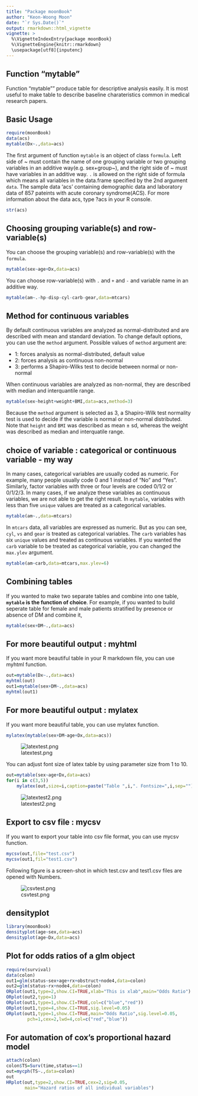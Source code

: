 ```yaml
---
title: "Package moonBook"
author: "Keon-Woong Moon"
date: "`r Sys.Date()`"
output: rmarkdown::html_vignette
vignette: >
  %\VignetteIndexEntry{package moonBook}
  %\VignetteEngine{knitr::rmarkdown}
  \usepackage[utf8]{inputenc}
---
```



## Function "mytable"

Function "mytable"" produce table for descriptive analysis easily. It is most useful to make table to describe baseline charateristics common in medical research papers. 

## Basic Usage

```r
require(moonBook)
data(acs)
mytable(Dx~.,data=acs)
```

The first argument of function `mytable` is an object of class `formula`. Left side of ~ must contain the name of one grouping variable or two grouping variables in an additive way(e.g. sex+group~), and the right side of ~ must have variables in an additive way. `.` is allowed on the right side of formula which means all variables in the data.frame specified by the 2nd argument `data`. The sample data 'acs' containing demographic data and laboratory data of 857 pateints with acute coronary syndrome(ACS). For more information about the data acs, type ?acs in your R console.  

```r
str(acs)
```


## Choosing grouping variable(s) and row-variable(s)

You can choose the grouping variable(s) and row-variable(s) with the `formula`. 

```r
mytable(sex~age+Dx,data=acs)
```

You can choose row-variable(s) with `.` and `+` and `-` and variable name in an additive way.

```r
mytable(am~.-hp-disp-cyl-carb-gear,data=mtcars)
```

## Method for continuous variables

By default continuous variables are analyzed as normal-distributed and are described with mean and standard deviation. To change default options, you can use the `method` argument. Possible values of `method` argument are:

- 1: forces analysis as normal-distributed, default value
- 2: forces analysis as continuous non-normal
- 3: performs a Shapiro-Wilks test to decide between normal or non-normal

When continuous variables are analyzed as non-normal, they are described with median and interquantile range.

```r
mytable(sex~height+weight+BMI,data=acs,method=3)
```

Because the `method` argument is selected as 3, a Shapiro-Wilk test normality test is used to decide if the variable is normal or non-normal distributed. Note that `height` and `BMI` was described as mean $\pm$ sd, whereas the weight was described as median and interquatile range. 

## choice of variable : categorical or continuous variable - my way

In many cases, categorical variables are usually coded as numeric. For example, many people usually code 0 and 1 instead of "No" and "Yes". Similarly, factor variables with three or four levels are coded 0/1/2 or 0/1/2/3. In many cases, if we analyze these variables as continuous variables, we are not able to get the right result. In `mytable`, variables with less than five `unique` values are treated as a categorical variables. 

```r
mytable(am~.,data=mtcars)
```

In `mtcars` data, all variables are expressed as numeric. But as you can see, `cyl`, `vs` and `gear` is treated as categorical variables. The `carb` variables has six `unique` values and treated as continuous variables. If you wanted the `carb` variable to be treated as categorical variable, you can changed the `max.ylev` argument.

```r
mytable(am~carb,data=mtcars,max.ylev=6)
```

## Combining tables

If you wanted to make two separate tables and combine into one table, **`mytable` is the function of choice**. For example, if you wanted to build seperate table for female and male patients stratified by presence or absence of DM and combine it, 

```r
mytable(sex+DM~.,data=acs)

```

## For more beautiful output : myhtml

If you want more beautiful table in your R markdown file, you can use myhtml function.

```r
out=mytable(Dx~.,data=acs)
myhtml(out)
out1=mytable(sex+DM~.,data=acs)
myhtml(out1)
```

## For more beautiful output : mylatex 

If you want more beautiful table, you can use mylatex function.

```r
mylatex(mytable(sex+DM~age+Dx,data=acs))
```

![latextest.png](../inst/extdata/latextest.png)

You can adjust font size of latex table by using parameter size from 1 to 10.
```r
out=mytable(sex~age+Dx,data=acs)
for(i in c(3,5)) 
    mylatex(out,size=i,caption=paste("Table ",i,". Fontsize=",i,sep=""))
```

![latextest2.png](../inst/extdata/latextest.png)

## Export to csv file : mycsv

If you want to export your table into csv file format, you can use mycsv function.

```r
mycsv(out,file="test.csv")
mycsv(out1,fil="test1.csv")
```

Following figure is a screen-shot in which test.csv and test1.csv files are opened with Numbers. 

![csvtest.png](../inst/extdata/csvtest.png)

## densityplot

```r
library(moonBook)
densityplot(age~sex,data=acs)
densityplot(age~Dx,data=acs)
```

## Plot for odds ratios of a glm object

```r
require(survival)
data(colon)
out1=glm(status~sex+age+rx+obstruct+node4,data=colon)
out2=glm(status~rx+node4,data=colon)
ORplot(out1,type=2,show.CI=TRUE,xlab="This is xlab",main="Odds Ratio")
ORplot(out2,type=1)
ORplot(out1,type=1,show.CI=TRUE,col=c("blue","red"))
ORplot(out1,type=4,show.CI=TRUE,sig.level=0.05)
ORplot(out1,type=1,show.CI=TRUE,main="Odds Ratio",sig.level=0.05,
        pch=1,cex=2,lwd=4,col=c("red","blue"))
```

## For automation of cox's proportional hazard model

```r
attach(colon)
colon$TS=Surv(time,status==1)
out=mycph(TS~.,data=colon)
out
HRplot(out,type=2,show.CI=TRUE,cex=2,sig=0.05,
       main="Hazard ratios of all individual variables")
```
